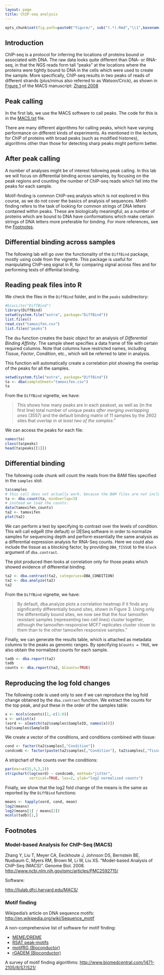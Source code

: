```yaml
---
layout: page
title: ChIP-seq analysis
---
```


```r
opts_chunk$set(fig.path=paste0("figure/", sub("(.*).Rmd","\\1",basename(knitr:::knit_concord$get('infile'))), "-"))
```

## Introduction

ChIP-seq is a protocol for inferring the locations of proteins bound or associated with DNA. The raw data looks quite different than DNA- or RNA-seq, in that the NGS reads form tall "peaks" at the locations where the proteins were tightly bound to DNA in the cells which were used to create the sample. More specifically, ChIP-seq results in two peaks of reads of different strands (plus/minus also referred to as Watson/Crick), as shown in [Figure 1](http://www.ncbi.nlm.nih.gov/pmc/articles/PMC2592715/figure/F1/) of the MACS manuscript: [Zhang 2008](#foot)

## Peak calling

In the first lab, we use the MACS software to call peaks. The code for this is in the [MACS.txt](https://github.com/genomicsclass/labs/blob/master/week8/MACS.txt) file.

There are many different algorithms for calling peaks, which have varying performance on different kinds of experiments. As mentioned in the lecture, for ChIP of proteins with broad peaks (such as modified histones), algorithms other than those for detecting sharp peaks might perform better.

## After peak calling

A number of analyses might be of interest following peak calling. In this lab we will focus on differential binding across samples, by focusing on the peak regions and counting the number of ChIP-seq reads which fall into the peaks for each sample.

Motif-finding is common ChIP-seq analysis which is not explored in this course, as we do not cover the basics of analysis of sequences. Motif-finding refers to the task of looking for common strings of DNA letters contained within peaks. These are biologically meaningful, as a number of proteins which are bound to DNA have conformations which make certain strings of DNA letters more preferable for binding. For more references, see the [Footnotes](#foot).

## Differential binding across samples

The following lab will go over the functionality of the `DiffBind` package, mostly using code from the vignette. This package is useful for manipulating ChIP-seq signal in R, for comparing signal across files and for performing tests of diffential binding.

## Reading peak files into R

We check the files in the `DiffBind` folder, and in the `peaks` subdirectory:

```r
#biocLite("DiffBind")
library(DiffBind)
setwd(system.file("extra", package="DiffBind"))
list.files()
read.csv("tamoxifen.csv")
list.files("peaks")
```

The `dba` function creates the basic object for an analysis of *Differential Binding Affinity*. The sample sheet specifies a data frame of file with certain required columns. Note that columns have restricted names, including *Tissue*, *Factor*, *Condition*, etc., which will be referred to later in analysis.

This function will automatically create a correlation plot showing the overlap of the peaks for all the samples.

```r
setwd(system.file("extra", package="DiffBind"))
ta <- dba(sampleSheet="tamoxifen.csv")
ta
```

From the `DiffBind` vignette, we have:

> This shows how many peaks are in each peakset, as well as (in the first line) 
> total number of unique peaks *after merging overlapping ones* (3557) and the 
> default binding matrix of 11 samples by the 2602 sites that *overlap in at 
> least two of the samples*."

We can access the peaks for each file:

```r
names(ta)
class(ta$peaks)
head(ta$peaks[[1]])
```

## Differential binding

The following code chunk will count the reads from the BAM files specified in the `samples` slot:


```r
ta$samples
# this call does not actually work, because the BAM files are not included in the package
ta <- dba.count(ta, minOverlap=3)
# instead we load the counts:
data(tamoxifen_counts)
ta2 <- tamoxifen
plot(ta2)
```

We can perform a test by specifying to contrast over the levels of condition. This will call edgeR (the default) or DESeq software in order to normalize samples for sequencing depth and perform essentially the same analysis as a differential expression analysis for RNA-Seq counts. Here we could also include the tissue as a blocking factor, by providing `DBA_TISSUE` to the `block` argument of `dba.contrast`.

The plot produced then looks at correlation only for those peaks which showed evidence of differential binding.

```r
ta2 <- dba.contrast(ta2, categories=DBA_CONDITION)
ta2 <- dba.analyze(ta2)
ta2
```

From the `DiffBind` vignette, we have:

> By default, dba.analyze plots a correlation heatmap if it finds any 
> significantly differentially bound sites, shown in Figure 3. Using only 
> the differentially bound sites, we now see that the four tamoxifen 
> resistant samples (representing two cell lines) cluster together, 
> although the tamoxifen-responsive MCF7 replicates cluster closer to them 
> than to the other tamoxifen responsive samples."

Finally, we can generate the results table, which is attached as metadata columns to the peaks as genomic ranges. By specifying `bCounts = TRUE`, we also obtain the normalized counts for each sample.

```r
tadb <- dba.report(ta2)
tadb
counts <- dba.report(ta2, bCounts=TRUE)
```

## Reproducing the log fold changes

The following code is used only to see if we can reproduce the log fold change obtained by the `dba.contrast` function. We extract the counts for the top peak, and put these in the order of the samples table:

```r
x <- mcols(counts)[1,-c(1:6)]
x <- unlist(x)
(xord <- x[match(ta2$samples$SampleID, names(x))])
ta2$samples$SampleID
```

We create a vector of the conditions, and conditions combined with tissue:

```r
cond <- factor(ta2$samples[,"Condition"])
condcomb <- factor(paste(ta2$samples[,"Condition"], ta2$samples[,"Tissue"]))
```

A stripchart of the counts over the conditions:

```r
par(mar=c(15,5,2,2))
stripchart(log(xord) ~ condcomb, method="jitter", 
           vertical=TRUE, las=2, ylab="log2 normalized counts")
```

Finally, we show that the log2 fold change of the means is the same as reported by the `DiffBind` functions:

```r
means <- tapply(xord, cond, mean)
log2(means)
log2(means[1] / means[2])
mcols(tadb)[1,]
```

## Footnotes <a name="foot"></a>

### Model-based Analysis for ChIP-Seq (MACS)

Zhang Y, Liu T, Meyer CA, Eeckhoute J, Johnson DS, Bernstein BE, Nusbaum C, Myers RM, Brown M, Li W, Liu XS. "Model-based Analysis of ChIP-Seq (MACS)". Genome Biol. 2008.
<http://www.ncbi.nlm.nih.gov/pmc/articles/PMC2592715/>

Software: 

<http://liulab.dfci.harvard.edu/MACS/>

### Motif finding

Wikipedia's article on DNA sequence motifs: <http://en.wikipedia.org/wiki/Sequence_motif>

A non-comprehensive list of software for motif finding:

- [MEME/DREME](http://meme.nbcr.net/meme/)
- [RSAT peak-motifs](http://rsat.ulb.ac.be/peak-motifs_form.cgi)
- [motifRG (Bioconductor)](http://www.bioconductor.org/packages/release/bioc/html/motifRG.html)
- [rGADEM (Bioconductor)](http://www.bioconductor.org/packages/release/bioc/html/rGADEM.html)

A survey of motif finding algorithms: <http://www.biomedcentral.com/1471-2105/8/S7/S21/>

